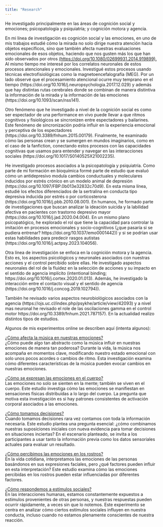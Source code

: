 ```yaml
---
title: "Research"
---
```


He investigado principalmente en las áreas de cognición social y emociones; psicopatología y psiquiatría; y cognición motora y agencia. 


En mi línea de investigación es cognición social y las emociones, en uno de mis trabajos estudié cómo la mirada no solo dirige nuestra atención hacia objetos específicos, sino que también afecta nuestras evaluaciones emocionales de esos objetos, haciendo que nos gusten más los que han sido observados por otros 
<a href="https://doi.org/10.1080/02699931.2014.919899" target="_blank">(https://doi.org/10.1080/02699931.2014.919899).</a> Al mismo tiempo me interesé por los correlatos neuronales de estos procesos atencionales y emocionales. Investigué estos procesos usando técnicas electrofisiológicas como la magnetoencefalografía (MEG). Por un lado observé que el procesamiento atencional ocurre muy temprano en el tiempo (https://doi.org/10.1016/j.neuropsychologia.2017.12.029) y además que hay distintas rutas cerebrales donde se combinan de manera distintiva la información de la mirada y la información de las emociones (https://doi.org/10.1093/scan/nss141).

Otro fenómeno que he investigado a nivel de la cognición social es como ser espectador de una performance en vivo puede llevar a que ritmos cognitivos y fisiológicos se sincronizen entre espectadores y bailarines. Este fenómeno de sincronización podría influir en la experiencia emocional y perceptiva de los espectadores (https://doi.org/10.3389/fnhum.2015.00179). Finalmente, he examinado cómo las personas crean y se sumergen en mundos imaginarios, como en el caso de la fanfiction, conectando estos procesos con las capacidades cognitivas que usamos para entender y navegar en las interacciones sociales (https://doi.org/10.1017/S0140525X21002235).

He investigado procesos asociados a la psicopatología y psiquiatría. Como parte de mi formación en bioquímica formé parte de estudio que evaluó cómo un antidepresivo modula cambios conductuales y moleculares inducidos por estrés crónico en un modelo animal de depresión (https://doi.org/10.1097/FBP.0b013e32832c70d9). En esta misma línea, estudié los efectos diferenciados de la sertralina en conducta tipo depresiva inducida por estrés o por corticosterona (https://doi.org/10.1016/j.pbb.2010.08.001). En humanos, he formado parte de investigaciones que buscan analizar la ideación suicida y la labilidad afectiva en pacientes con trastorno depresivo mayor (https://doi.org/10.1016/j.jad.2020.04.004). En un mismo plano psicopatógico, he explorado el rol que tiene la capacidad para controlar la imitación en procesos emocionales y socio-cognitivos (¿que pasaría si se pudiera entrenar? https://doi.org/10.1037/emo0001442)) y si se podrían usar estas habilidades para predecir rasgos autistas (https://doi.org/10.1016/j.actpsy.2023.104056).

Otra línea de investigación se enfoca en la cognición motora y la agencia. Esto es, los aspectos psicológicos y neuronales asociados con nuestras acciones y el control percibido sobre ellas. He investigado aspectos neuronales del rol de la fluidez en la selección de acciones y su impacto en el sentido de agencia implícito (intentional binding; https://doi.org/10.1016/j.cortex.2020.01.013). Además, he investigado la interacción entre el contacto visual y el sentido de agencia (https://doi.org/10.1016/j.concog.2019.102794)).

También he revisado varios aspectos neurobiológicos asociados con la agencia (https://ojs.uc.cl/index.php/psykhe/article/view/42093) y a nivel mas neuronal he revisado el role de las oscilaciones gamma en el control motor https://doi.org/10.3389/fnhum.2021.787157).
En la actualidad realizo distintos tipos de estudios.


Algunos de mis experimentos online se describen aquí (intenta algunos):

<a href="https://ayq5whrkjb.cognition.run" target="_blank">¿Cómo afecta la música en nuestras emociones?</a> \
¿Cómo puede algo tan abstracto como la música influir en nuestras emociones de manera tan poderosa? Durante la vida, la música nos acompaña en momentos clave, modificando nuestro estado emocional con solo unos pocos acordes o cambios de ritmo. Esta investigación examina cómo diferentes características de la música pueden evocar cambios en nuestras emociones.

<a href="https://2nowtl2igi.cognition.run" target="_blank">¿Cómo se expresan las emociones en el cuerpo?</a> \
Las emociones no solo se sienten en la mente; también se viven en el cuerpo. Este estudio investiga cómo las emociones se manifiestan en sensaciones físicas distribuidas a lo largo del cuerpo. La pregunta que motiva esta investigación es si hay patrones consistentes de activación corporal asociados a las emociones.

<a href="https://cdprtxiob2.cognition.run" target="_blank">¿Cómo tomamos decisiones?</a> \
Cuando tomamos decisiones rara vez contamos con toda la información necesaria. Este estudio plantea una pregunta esencial: ¿cómo combinamos nuestras suposiciones iniciales con nueva evidencia para tomar decisiones en situaciones inciertas? En el escenario planteado, se invita a los participantes a usar tanto la información previa como los datos sensoriales actuales para evaluar un resultado.

<a href="https://oiaiuaylos.cognition.run" target="_blank">¿Cómo percibimos las emociones en los rostros?</a> \
En la vida cotidiana, interpretamos las emociones de las personas basándonos en sus expresiones faciales, pero ¿qué factores pueden influir en esta interpretación? Este estudio examina cómo las emociones percibidas en los rostros pueden estar influenciadas por diferentes factores.

<a href="https://efhgseqwcc.cognition.run/" target="_blank">¿Cómo respondemos a estímulos sociales?</a> \
En las interacciones humanas, estamos constantemente expuestos a estímulos provenientes de otras personas, y nuestras respuestas pueden ocurrir rápidamente, a veces sin que lo notemos. Este experimento se centra en analizar cómo ciertos estímulos sociales influyen en nuestra conducta, incluso cuando no estamos plenamente conscientes de nuestra reacción. 
